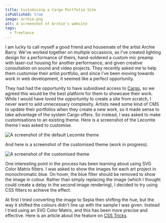 ```yaml
---
title: Customising a Cargo Portfolio Site
isPublished: true
image: archie.png
alt: A screenshot of Archie's website
tags:
  - freelance
---
```


I am lucky to call myself a good friend and housemate of the artist Archie
Barry. We've worked together on multiple occasions, as I've created lighting
design for a performance of theirs, hand-soldered a custom mic preamp with
laser-cut housing for another performance, and given creative consultation on
sound and video projects. They recently asked me to help them customise their
artist portfolio, and since I've been moving towards work in web development, it
seemed like a perfect opportunity.

They had had the opportunity to have subsidised access to
[Cargo](https://cargo.site/), so we agreed this would be the best platform for
them to showcase their work. While I would have loved the opportunity to create
a site from scratch, I never want to add unnecessary complexity. Artists need
some kind of CMS to update their portfolios when they create a new work, so it
made sense to take advantage of the system Cargo offers. So instead, I was asked
to make customisations to an existing theme. Here is a screenshot of the Lecomte
theme I was asked to customise.

![A screenshot of the default Lecomte theme](/images/lecomte.png)

And here is a screenshot of the customised theme (work in progress).

![A screenshot of the customised theme](/images/archie.png)

One interesting point in the process has been learning about using SVG Color
Matrix filters. I was asked to show the images for each art project in
monochromatic blue. On hover, the blue filter should be removed to show the
image in colour. Rather than simply replacing the image (which I thought could
create a delay in the second image rendering), I decided to try using CSS
filters to achieve the effect.

At first I tried converting the image to Sepia then shifting the hue, but the
way it shifted the colours didn't line up with the sample I was given. Instead I
tried using an SVG Color Matrix, and this has been more precise and effective.
Here is an article about the feature on
[CSS Tricks](https://css-tricks.com/color-filters-can-turn-your-gray-skies-blue/).
